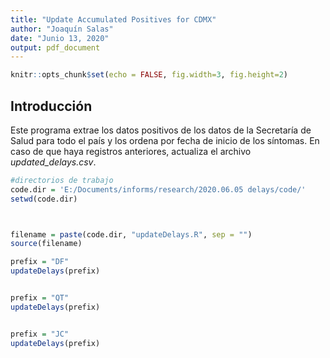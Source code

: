 ---
title: "Update Accumulated Positives for CDMX"
author: "Joaquín Salas"
date: "Junio 13, 2020"
output: pdf_document
---

```{r setup, include=FALSE}
knitr::opts_chunk$set(echo = FALSE, fig.width=3, fig.height=2)
```

## Introducción 

Este programa extrae los datos positivos de los  datos de la Secretaría de Salud para todo el país y los ordena por fecha de inicio de los síntomas.  En caso de que haya registros anteriores, actualiza el archivo *updated_delays.csv*. 



```{r epidemiology}




#directorios de trabajo
code.dir = 'E:/Documents/informs/research/2020.06.05 delays/code/'
setwd(code.dir)



filename = paste(code.dir, "updateDelays.R", sep = "")
source(filename)

prefix = "DF"
updateDelays(prefix)


prefix = "QT"
updateDelays(prefix)


prefix = "JC"
updateDelays(prefix)



```


